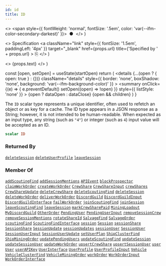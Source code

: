 ```yaml
---
id: id
title: ID
---
```


  <>
    <span style={{ fontWeight: 'normal', fontSize: '.5em', color: 'var(--ifm-color-secondary-darkest)' }}>
      &nbsp;●&nbsp;
    </span>
  </>
)

  <>
    Specification
    <a
      className="link"
      style={{ fontSize: '1.5em', paddingLeft: '4px' }}
      target="_blank"
      href={props.url}
      title={'Specified by ' + props.url}
    >
      ⎘
    </a>
  </>
)

  <>
    <span className={props.class}>{props.text}</span>
  </>
)


  const [open, setOpen] = useState(startOpen)
  return (
    <details
      {...(open ? { open: true } : {})}
      className="details"
      style={{ border: 'none', boxShadow: 'none', background: 'var(--ifm-background-color)' }}
    >
      <summary
        onClick={(e) => {
          e.preventDefault()
          setOpen((open) => !open)
        }}
        style={{ listStyle: 'none' }}
      >
        {open ? dataOpen : dataClose}
      </summary>
      {open && children}
    </details>
  )
}

The `ID` scalar type represents a unique identifier, often used to refetch an object or as key for a cache. The ID type appears in a JSON response as a String; however, it is not intended to be human-readable. When expected as an input type, any string (such as `"4"`) or integer (such as `4`) input value will be accepted as an ID.

```graphql
scalar ID
```

### Returned By

[`deleteSession`](/api/operations/mutations/delete-session.mdx) <Badge class="badge badge--secondary badge--relation" text="mutation"/><Bullet />[`deleteUserProfile`](/api/operations/mutations/delete-user-profile.mdx) <Badge class="badge badge--secondary badge--relation" text="mutation"/><Bullet />[`leaveSession`](/api/operations/mutations/leave-session.mdx) <Badge class="badge badge--secondary badge--relation" text="mutation"/>

### Member Of

[`addScoutingFind`](/api/operations/mutations/add-scouting-find.mdx) <Badge class="badge badge--secondary badge--relation" text="mutation"/><Bullet />[`addSessionMentions`](/api/operations/mutations/add-session-mentions.mdx) <Badge class="badge badge--secondary badge--relation" text="mutation"/><Bullet />[`APIEvent`](/api/types/objects/apievent.mdx) <Badge class="badge badge--secondary badge--relation" text="object"/><Bullet />[`blockProspector`](/api/operations/mutations/block-prospector.mdx) <Badge class="badge badge--secondary badge--relation" text="mutation"/><Bullet />[`claimWorkOrder`](/api/operations/mutations/claim-work-order.mdx) <Badge class="badge badge--secondary badge--relation" text="mutation"/><Bullet />[`createWorkOrder`](/api/operations/mutations/create-work-order.mdx) <Badge class="badge badge--secondary badge--relation" text="mutation"/><Bullet />[`CrewShare`](/api/types/objects/crew-share.mdx) <Badge class="badge badge--secondary badge--relation" text="object"/><Bullet />[`CrewShareInput`](/api/types/inputs/crew-share-input.mdx) <Badge class="badge badge--secondary badge--relation" text="input"/><Bullet />[`crewShares`](/api/operations/queries/crew-shares.mdx) <Badge class="badge badge--secondary badge--relation" text="query"/><Bullet />[`CrewShareUpdate`](/api/types/inputs/crew-share-update.mdx) <Badge class="badge badge--secondary badge--relation" text="input"/><Bullet />[`deleteCrewShare`](/api/operations/mutations/delete-crew-share.mdx) <Badge class="badge badge--secondary badge--relation" text="mutation"/><Bullet />[`deleteScoutingFind`](/api/operations/mutations/delete-scouting-find.mdx) <Badge class="badge badge--secondary badge--relation" text="mutation"/><Bullet />[`deleteSession`](/api/operations/mutations/delete-session.mdx) <Badge class="badge badge--secondary badge--relation" text="mutation"/><Bullet />[`deleteWorkOrder`](/api/operations/mutations/delete-work-order.mdx) <Badge class="badge badge--secondary badge--relation" text="mutation"/><Bullet />[`deliverWorkOrder`](/api/operations/mutations/deliver-work-order.mdx) <Badge class="badge badge--secondary badge--relation" text="mutation"/><Bullet />[`DiscordGuild`](/api/types/objects/discord-guild.mdx) <Badge class="badge badge--secondary badge--relation" text="object"/><Bullet />[`DiscordGuildInput`](/api/types/inputs/discord-guild-input.mdx) <Badge class="badge badge--secondary badge--relation" text="input"/><Bullet />[`DiscordGuildInterface`](/api/types/interfaces/discord-guild-interface.mdx) <Badge class="badge badge--secondary badge--relation" text="interface"/><Bullet />[`failWorkOrder`](/api/operations/mutations/fail-work-order.mdx) <Badge class="badge badge--secondary badge--relation" text="mutation"/><Bullet />[`joinScoutingFind`](/api/operations/mutations/join-scouting-find.mdx) <Badge class="badge badge--secondary badge--relation" text="mutation"/><Bullet />[`joinSession`](/api/operations/mutations/join-session.mdx) <Badge class="badge badge--secondary badge--relation" text="mutation"/><Bullet />[`leaveScoutingFind`](/api/operations/mutations/leave-scouting-find.mdx) <Badge class="badge badge--secondary badge--relation" text="mutation"/><Bullet />[`leaveSession`](/api/operations/mutations/leave-session.mdx) <Badge class="badge badge--secondary badge--relation" text="mutation"/><Bullet />[`markCrewSharePaid`](/api/operations/mutations/mark-crew-share-paid.mdx) <Badge class="badge badge--secondary badge--relation" text="mutation"/><Bullet />[`MiningLoadout`](/api/types/objects/mining-loadout.mdx) <Badge class="badge badge--secondary badge--relation" text="object"/><Bullet />[`MyDiscordGuild`](/api/types/objects/my-discord-guild.mdx) <Badge class="badge badge--secondary badge--relation" text="object"/><Bullet />[`OtherOrder`](/api/types/objects/other-order.mdx) <Badge class="badge badge--secondary badge--relation" text="object"/><Bullet />[`PendingUser`](/api/types/objects/pending-user.mdx) <Badge class="badge badge--secondary badge--relation" text="object"/><Bullet />[`PendingUserInput`](/api/types/inputs/pending-user-input.mdx) <Badge class="badge badge--secondary badge--relation" text="input"/><Bullet />[`removeSessionCrew`](/api/operations/mutations/remove-session-crew.mdx) <Badge class="badge badge--secondary badge--relation" text="mutation"/><Bullet />[`removeSessionMentions`](/api/operations/mutations/remove-session-mentions.mdx) <Badge class="badge badge--secondary badge--relation" text="mutation"/><Bullet />[`rotateShareId`](/api/operations/mutations/rotate-share-id.mdx) <Badge class="badge badge--secondary badge--relation" text="mutation"/><Bullet />[`SalvageFind`](/api/types/objects/salvage-find.mdx) <Badge class="badge badge--secondary badge--relation" text="object"/><Bullet />[`SalvageOrder`](/api/types/objects/salvage-order.mdx) <Badge class="badge badge--secondary badge--relation" text="object"/><Bullet />[`scoutingFind`](/api/operations/queries/scouting-find.mdx) <Badge class="badge badge--secondary badge--relation" text="query"/><Bullet />[`ScoutingFindInterface`](/api/types/interfaces/scouting-find-interface.mdx) <Badge class="badge badge--secondary badge--relation" text="interface"/><Bullet />[`session`](/api/operations/queries/session.mdx) <Badge class="badge badge--secondary badge--relation" text="query"/><Bullet />[`Session`](/api/types/objects/session.mdx) <Badge class="badge badge--secondary badge--relation" text="object"/><Bullet />[`sessionShare`](/api/operations/queries/session-share.mdx) <Badge class="badge badge--secondary badge--relation" text="query"/><Bullet />[`SessionShare`](/api/types/objects/session-share.mdx) <Badge class="badge badge--secondary badge--relation" text="object"/><Bullet />[`SessionUpdate`](/api/types/objects/session-update.mdx) <Badge class="badge badge--secondary badge--relation" text="object"/><Bullet />[`sessionUpdates`](/api/operations/queries/session-updates.mdx) <Badge class="badge badge--secondary badge--relation" text="query"/><Bullet />[`sessionUser`](/api/operations/queries/session-user.mdx) <Badge class="badge badge--secondary badge--relation" text="query"/><Bullet />[`SessionUser`](/api/types/objects/session-user.mdx) <Badge class="badge badge--secondary badge--relation" text="object"/><Bullet />[`SessionUserInput`](/api/types/inputs/session-user-input.mdx) <Badge class="badge badge--secondary badge--relation" text="input"/><Bullet />[`SessionUserUpdate`](/api/types/inputs/session-user-update.mdx) <Badge class="badge badge--secondary badge--relation" text="input"/><Bullet />[`setUserPlan`](/api/operations/mutations/set-user-plan.mdx) <Badge class="badge badge--secondary badge--relation" text="mutation"/><Bullet />[`ShipClusterFind`](/api/types/objects/ship-cluster-find.mdx) <Badge class="badge badge--secondary badge--relation" text="object"/><Bullet />[`ShipMiningOrder`](/api/types/objects/ship-mining-order.mdx) <Badge class="badge badge--secondary badge--relation" text="object"/><Bullet />[`updatePendingUsers`](/api/operations/mutations/update-pending-users.mdx) <Badge class="badge badge--secondary badge--relation" text="mutation"/><Bullet />[`updateScoutingFind`](/api/operations/mutations/update-scouting-find.mdx) <Badge class="badge badge--secondary badge--relation" text="mutation"/><Bullet />[`updateSession`](/api/operations/mutations/update-session.mdx) <Badge class="badge badge--secondary badge--relation" text="mutation"/><Bullet />[`updateSessionUser`](/api/operations/mutations/update-session-user.mdx) <Badge class="badge badge--secondary badge--relation" text="mutation"/><Bullet />[`updateWorkOrder`](/api/operations/mutations/update-work-order.mdx) <Badge class="badge badge--secondary badge--relation" text="mutation"/><Bullet />[`upsertCrewShare`](/api/operations/mutations/upsert-crew-share.mdx) <Badge class="badge badge--secondary badge--relation" text="mutation"/><Bullet />[`upsertSessionUser`](/api/operations/mutations/upsert-session-user.mdx) <Badge class="badge badge--secondary badge--relation" text="mutation"/><Bullet />[`user`](/api/operations/queries/user.mdx) <Badge class="badge badge--secondary badge--relation" text="query"/><Bullet />[`User`](/api/types/objects/user.mdx) <Badge class="badge badge--secondary badge--relation" text="object"/><Bullet />[`userAPIKey`](/api/operations/mutations/user-apikey.mdx) <Badge class="badge badge--secondary badge--relation" text="mutation"/><Bullet />[`UserInterface`](/api/types/interfaces/user-interface.mdx) <Badge class="badge badge--secondary badge--relation" text="interface"/><Bullet />[`UserProfile`](/api/types/objects/user-profile.mdx) <Badge class="badge badge--secondary badge--relation" text="object"/><Bullet />[`UserProfileInput`](/api/types/inputs/user-profile-input.mdx) <Badge class="badge badge--secondary badge--relation" text="input"/><Bullet />[`Vehicle`](/api/types/objects/vehicle.mdx) <Badge class="badge badge--secondary badge--relation" text="object"/><Bullet />[`VehicleClusterFind`](/api/types/objects/vehicle-cluster-find.mdx) <Badge class="badge badge--secondary badge--relation" text="object"/><Bullet />[`VehicleMiningOrder`](/api/types/objects/vehicle-mining-order.mdx) <Badge class="badge badge--secondary badge--relation" text="object"/><Bullet />[`workOrder`](/api/operations/queries/work-order.mdx) <Badge class="badge badge--secondary badge--relation" text="query"/><Bullet />[`WorkOrderInput`](/api/types/inputs/work-order-input.mdx) <Badge class="badge badge--secondary badge--relation" text="input"/><Bullet />[`WorkOrderInterface`](/api/types/interfaces/work-order-interface.mdx) <Badge class="badge badge--secondary badge--relation" text="interface"/>
